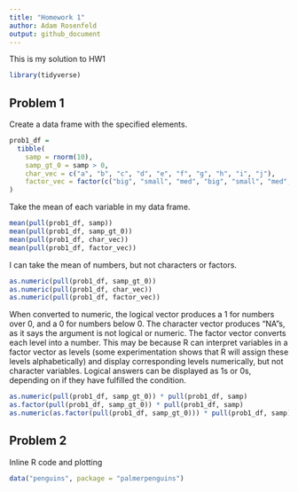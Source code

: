 ```yaml
---
title: "Homework 1"
author: Adam Rosenfeld
output: github_document
---
```


This is my solution to HW1

```r
library(tidyverse)
```

## Problem 1

Create a data frame with the specified elements.

```r
prob1_df = 
  tibble(
    samp = rnorm(10),
    samp_gt_0 = samp > 0,
    char_vec = c("a", "b", "c", "d", "e", "f", "g", "h", "i", "j"),
    factor_vec = factor(c("big", "small", "med", "big", "small", "med", "big", "med", "small", "small"))
)
```

Take the mean of each variable in my data frame. 

```r
mean(pull(prob1_df, samp))
mean(pull(prob1_df, samp_gt_0))
mean(pull(prob1_df, char_vec))
mean(pull(prob1_df, factor_vec))
```

I can take the mean of numbers, but not characters or factors. 

```r
as.numeric(pull(prob1_df, samp_gt_0)) 
as.numeric(pull(prob1_df, char_vec)) 
as.numeric(pull(prob1_df, factor_vec)) 
```

When converted to numeric, the logical vector produces a 1 for numbers over 0, and a 0 for numbers below 0. The character vector produces "NA"s, as it says the argument is not logical or numeric. The factor vector converts each level into a number. This may be because R can interpret variables in a factor vector as levels (some experimentation shows that R will assign these levels alphabetically) and display corresponding levels numerically, but not character variables. Logical answers can be displayed as 1s or 0s, depending on if they have fulfilled the condition. 

```r
as.numeric(pull(prob1_df, samp_gt_0)) * pull(prob1_df, samp)
as.factor(pull(prob1_df, samp_gt_0)) * pull(prob1_df, samp)
as.numeric(as.factor(pull(prob1_df, samp_gt_0))) * pull(prob1_df, samp)
```

## Problem 2

Inline R code and plotting

```r
data("penguins", package = "palmerpenguins")
```
